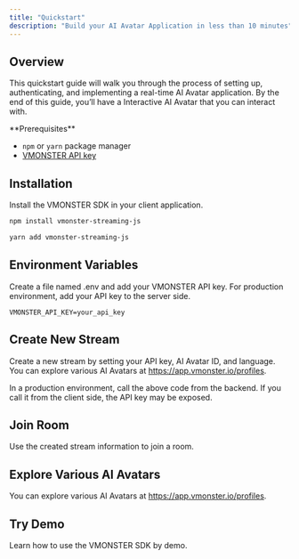 ```yaml
---
title: "Quickstart"
description: "Build your AI Avatar Application in less than 10 minutes"
---
```



## Overview

This quickstart guide will walk you through the process of setting up, authenticating, and implementing a real-time AI Avatar application.
By the end of this guide, you’ll have a Interactive AI Avatar that you can interact with.

<Info>
  **Prerequisites**

  - `npm` or `yarn` package manager
  - [VMONSTER API key](https://app.vmonster.io/api-key)
</Info>

## Installation

Install the VMONSTER SDK in your client application.

<CodeGroup>

```bash npm
npm install vmonster-streaming-js 
```


```bash yarn
yarn add vmonster-streaming-js
```

</CodeGroup>

## Environment Variables

Create a file named .env and add your VMONSTER API key. For production environment, add your API key to the server side.

```text .env
VMONSTER_API_KEY=your_api_key
```

## Create New Stream

Create a new stream by setting your API key, AI Avatar ID, and language.
You can explore various AI Avatars at https://app.vmonster.io/profiles.

<CreateNewStreamSnippet />

In a production environment, call the above code from the backend. If you call it from the client side, the API key may be exposed.

## Join Room

Use the created stream information to join a room.

<JoinRoomSnippet />

## Explore Various AI Avatars

You can explore various AI Avatars at https://app.vmonster.io/profiles.

## Try Demo

<Card title="Demo" icon="window" iconType="regular" href="/pages/demo">
  Learn how to use the VMONSTER SDK by demo.
</Card>